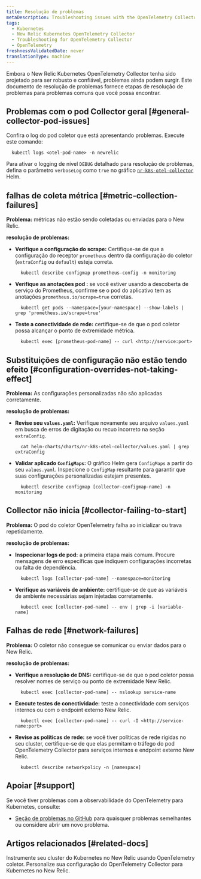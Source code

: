 ```yaml
---
title: Resolução de problemas
metaDescription: Troubleshooting issues with the OpenTelemetry Collector in Kubernetes.
tags:
  - Kubernetes
  - New Relic Kubernetes OpenTelemetry Collector
  - Troubleshooting for OpenTelemetry Collector
  - OpenTelemetry
freshnessValidatedDate: never
translationType: machine
---
```


Embora o New Relic Kubernetes OpenTelemetry Collector tenha sido projetado para ser robusto e confiável, problemas ainda podem surgir. Este documento de resolução de problemas fornece etapas de resolução de problemas para problemas comuns que você possa encontrar.

## Problemas com o pod Collector geral [#general-collector-pod-issues]

Confira o log do pod coletor que está apresentando problemas. Execute este comando:

```shell
  kubectl logs <otel-pod-name> -n newrelic
```

Para ativar o logging de nível `DEBUG` detalhado para resolução de problemas, defina o parâmetro `verboseLog` como `true` no gráfico [`nr-k8s-otel-collector`](https://github.com/newrelic/helm-charts/tree/master/charts/nr-k8s-otel-collector#values) Helm.

## falhas de coleta métrica [#metric-collection-failures]

**Problema:** métricas não estão sendo coletadas ou enviadas para o New Relic.

**resolução de problemas:**

* **Verifique a configuração do scrape:** Certifique-se de que a configuração do receptor `prometheus` dentro da configuração do coletor (`extraConfig` ou `default`) esteja correta.

  ```shell
    kubectl describe configmap prometheus-config -n monitoring
  ```

* **Verifique as anotações pod :** se você estiver usando a descoberta de serviço do Prometheus, confirme se o pod do aplicativo tem as anotações `prometheus.io/scrape=true` corretas.

  ```shell
    kubectl get pods --namespace=[your-namespace] --show-labels | grep 'prometheus.io/scrape=true'
  ```

* **Teste a conectividade de rede:** certifique-se de que o pod coletor possa alcançar o ponto de extremidade métrica.

  ```shell
    kubectl exec [prometheus-pod-name] -- curl <http://service:port>
  ```

## Substituições de configuração não estão tendo efeito [#configuration-overrides-not-taking-effect]

**Problema:** As configurações personalizadas não são aplicadas corretamente.

**resolução de problemas:**

* **Revise seu `values.yaml`:** Verifique novamente seu arquivo `values.yaml` em busca de erros de digitação ou recuo incorreto na seção `extraConfig`.

  ```shell
    cat helm-charts/charts/nr-k8s-otel-collector/values.yaml | grep extraConfig
  ```

* **Validar aplicado `ConfigMaps`:** O gráfico Helm gera `ConfigMaps` a partir do seu `values.yaml`. Inspecione o `ConfigMap` resultante para garantir que suas configurações personalizadas estejam presentes.

  ```shell
    kubectl describe configmap [collector-configmap-name] -n monitoring
  ```

## Collector não inicia [#collector-failing-to-start]

**Problema:** O pod do coletor OpenTelemetry falha ao inicializar ou trava repetidamente.

**resolução de problemas:**

* **Inspecionar logs de pod:** a primeira etapa mais comum. Procure mensagens de erro específicas que indiquem configurações incorretas ou falta de dependência.

  ```shell
    kubectl logs [collector-pod-name] --namespace=monitoring
  ```

* **Verifique as variáveis de ambiente:** certifique-se de que as variáveis de ambiente necessárias sejam injetadas corretamente.

  ```shell
    kubectl exec [collector-pod-name] -- env | grep -i [variable-name]
  ```

## Falhas de rede [#network-failures]

**Problema:** O coletor não consegue se comunicar ou enviar dados para o New Relic.

**resolução de problemas:**

* **Verifique a resolução de DNS:** certifique-se de que o pod coletor possa resolver nomes de serviço ou ponto de extremidade New Relic.

  ```shell
    kubectl exec [collector-pod-name] -- nslookup service-name
  ```

* **Execute testes de conectividade:** teste a conectividade com serviços internos ou com o endpoint externo New Relic.

  ```shell
    kubectl exec [collector-pod-name] -- curl -I <http://service-name:port>
  ```

* **Revise as políticas de rede:** se você tiver políticas de rede rígidas no seu cluster, certifique-se de que elas permitam o tráfego do pod OpenTelemetry Collector para serviços internos e endpoint externo New Relic.

  ```shell
    kubectl describe networkpolicy -n [namespace]
  ```

## Apoiar [#support]

Se você tiver problemas com a observabilidade do OpenTelemetry para Kubernetes, consulte:

* [Seção de problemas no GitHub](https://github.com/newrelic/helm-charts/issues) para quaisquer problemas semelhantes ou considere abrir um novo problema.

## Artigos relacionados [#related-docs]

<DocTiles>
  <DocTile title="Instalar o OpenTelemetry Collector para Kubernetes" path="/docs/kubernetes-pixie/k8s-otel/install/">
    Instrumente seu cluster do Kubernetes no New Relic usando OpenTelemetry coletor.
  </DocTile>

  <DocTile title="Configuração avançada para OpenTelemetry Kubernetes" path="/docs/kubernetes-pixie/k8s-otel/advance-config/">
    Personalize sua configuração do OpenTelemetry Collector para Kubernetes no New Relic.
  </DocTile>
</DocTiles>